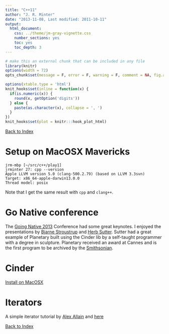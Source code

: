 ```yaml
---
title: "C++11"
author: "J. R. Minter"
date: "2013-11-08, Last modified: 2011-10-11"
output:
  html_document:
    css: ../theme/jm-gray-vignette.css
    number_sections: yes
    toc: yes
    toc_depth: 3
---
```



```r
# make this an external chunk that can be included in any file
library(knitr)
options(width = 72)
opts_chunk$set(message = F, error = F, warning = F, comment = NA, fig.align = 'center', dpi = 100, tidy = F, cache.path = '.cache/', fig.path = 'figure/')

options(xtable.type = 'html')
knit_hooks$set(inline = function(x) {
  if(is.numeric(x)) {
    round(x, getOption('digits'))
  } else {
    paste(as.character(x), collapse = ', ')
  }
})
knit_hooks$set(plot = knitr:::hook_plot_html)
```
[Back to Index](../README.html)

# Setup on MacOSX Mavericks

```
jrm-mbp [~/src/c++/play1]
jrminter 27: cpp --version
Apple LLVM version 5.0 (clang-500.2.79) (based on LLVM 3.3svn)
Target: x86_64-apple-darwin13.0.0
Thread model: posix
```

Note that I get the same result with ``cpp`` and ``clang++``.

# Go Native conference
The [Going Native 2013](http://channel9.msdn.com/Events/GoingNative/2013) Conference had some great keynotes. I enjoyed the presentations by [Bjarne Stroustrup](http://channel9.msdn.com/Events/GoingNative/2013/Opening-Keynote-Bjarne-Stroustrup) and [Herb Sutter](http://channel9.msdn.com/Events/GoingNative/2013/Keynote-Herb-Sutter-One-Cpp). Sutter had a great example of Planetary built using the Cinder lib by a self-taught programmer with a degree in sculpture. Planetary received an award at Cannes and is the first program to be archived by the [Smithsonian](http://www.smithsonianmag.com/arts-culture/smithsonian-institution/How-Does-a-Museum-Acquire-an-iPad-App-for-its-Collections-220570391.html).  

# Cinder

[Install on MacOSX](http://libcinder.org/docs/welcome/GitSetup.html)

# Iterators

A simple iterator tutorial by
[Alex Allain](http://www.cprogramming.com/tutorial/stl/iterators.html)
and [here](http://www.cprogramming.com/c++11/c++11-ranged-for-loop.html)

[Back to Index](../README.html)